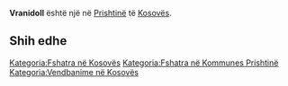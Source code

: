 {{Fshat në 
 | Emri                = Vranidoll
 | EmriAlt                = 
 | NAME_SHORT_FORM=      
 | NAME_GENERIC=      
 | NAME_SORT_NAME_RO=      VRANIDOLL
 | FULL_NAME_RO = Vranidoll
 | FULL_NAME_ND_RO=Vranidoll
 | SORT_NAME_RG=VRANIDOLL
 | FULL_NAME_RG=Vranidoll
 | FULL_NAME_ND_RG=Vranidoll
 | SRP_NAME_SHORT_FORM=      
 | SRP_NAME_GENERIC=      
 | SRP_NAME_SORT_NAME_RO=      
 | SRP_FULL_NAME_RO = 
 | SRP_FULL_NAME_ND_RO=
 | SRP_SORT_NAME_RG=
 | SRP_FULL_NAME_RG=
 | SRP_FULL_NAME_ND_RG=
 | Emri (Rasa dhanore) = 
 | Figura              = 
 | Shteti              = Kosovo
 | Komuna              = Prishtinë
 | Kodi postar         = 
 | Sipërfaqja          = 

 | Popullsia           = 

 | Regj. i popullsisë  = 
 | Dend. e popullsisë  = 
 | Faqja zyrtare       = 
 <!--- Koordinatat ----> 
 | Gjerësia            = 42.766944
 | Gjatësia            = 21.152778
 | Lartësia            = 
}}
'''Vranidoll''' është një [[]] në [[Prishtinë]] të [[Kosovës]].

<!-- == Gjeografia == -->
<!-- == Historia == -->
<!-- == Demografia == -->
== Shih edhe ==
{{Komuna Prishtinë}}
{{Kosovo-Administrata-Cung}}

[[Kategoria:Fshatra në Kosovës]]
[[Kategoria:Fshatra në Kommunes Prishtinë]]
[[Kategoria:Vendbanime në Kosovës]]